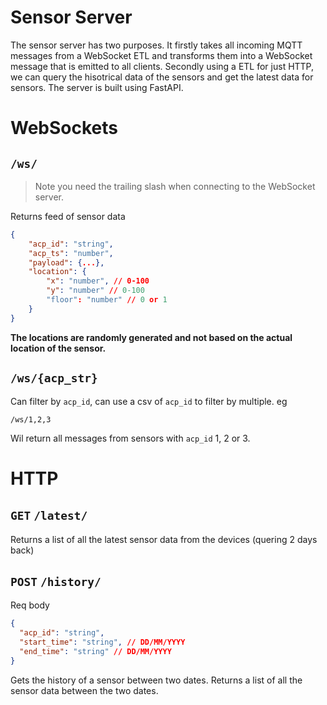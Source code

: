 # Sensor Server

The sensor server has two purposes. It firstly takes all incoming MQTT messages from a WebSocket ETL and transforms them into a WebSocket message that is emitted to all clients. Secondly using a ETL for just HTTP, we can query the hisotrical data of the sensors and get the latest data for sensors. The server is built using FastAPI.

# WebSockets

## `/ws/`

> Note you need the trailing slash when connecting to the WebSocket server.

Returns feed of sensor data

```json
{
	"acp_id": "string",
	"acp_ts": "number",
	"payload": {...},
	"location": {
		"x": "number", // 0-100
		"y": "number" // 0-100
		"floor": "number" // 0 or 1
	}
}
```

**The locations are randomly generated and not based on the actual location of the sensor.**

## `/ws/{acp_str}`

Can filter by `acp_id`, can use a csv of `acp_id` to filter by multiple. eg

```
/ws/1,2,3
```

Wil return all messages from sensors with `acp_id` 1, 2 or 3.

# HTTP

## `GET` `/latest/`

Returns a list of all the latest sensor data from the devices (quering 2 days back)

## `POST` `/history/`

Req body

```json
{
  "acp_id": "string",
  "start_time": "string", // DD/MM/YYYY
  "end_time": "string" // DD/MM/YYYY
}
```

Gets the history of a sensor between two dates. Returns a list of all the sensor data between the two dates.
